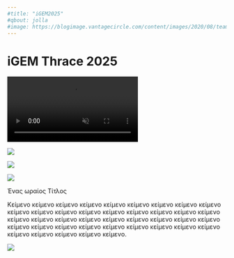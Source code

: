 ---
#title: "iGEM2025"
#qbout: jolla
#image: https://blogimage.vantagecircle.com/content/images/2020/08/teamwork-and-team-building.png
---

<h1>iGEM Thrace 2025</h1>

<!-- Video Element -->

<video autoplay muted loop>

<source src="dna.mp4" type="video/mp4">

</video>

::: image-container
<img src="bledaki.webp"/>
:::

::: image-container2
<img src="dble.jpg"/>
:::

:::::: image-container3
::: gradient-overlay1
:::

::: gradient-overlay2
:::

::: gradient-overlay3
:::

<img src="bledaki.webp"/>
::::::

::: text
Ένας ωραίος Τίτλος
:::

::: textsmall
Κείμενο κείμενο κείμενο κείμενο κείμενο κείμενο κείμενο κείμενο κείμενο κείμενο κείμενο κείμενο κείμενο κείμενο κείμενο κείμενο κείμενο κείμενο κείμενο κείμενο κείμενο κείμενο κείμενο κείμενο κείμενο κείμενο κείμενο κείμενο κείμενο κείμενο κείμενο κείμενο κείμενο κείμενο κείμενο κείμενο κείμενο κείμενο κείμενο κείμενο κείμενo.
:::

![](Untitled-4.png){.logo1}


